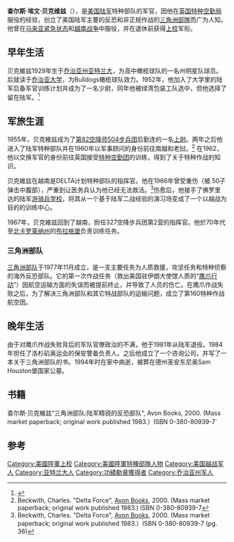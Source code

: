 {{軍人模板
|name=查尔斯·埃文·贝克维兹<br />（Charles Alvin Beckwith）
|birth_date=1929年1月12日
|death_date={{Death date and age|1994|6|17|1929|1|12}}
|placeofbirth={{USA}}[[乔治亚州|乔治亚州]][[亚特兰大|亚特兰大]]
|placeofdeath={{USA}}[[德克萨斯州|德克萨斯州]][[奥斯汀|奥斯汀]]
|placeofburial=[[德克萨斯州|德克萨斯州]][[圣安东尼奥|圣安东尼奥]]的{{le|萨姆·休斯顿堡国家公墓|Fort Sam Houston National Cemetery}}。
|image=Charles Beckwith.jpg
|caption=
|nickname=
|allegiance=
|branch=[[File:Flag_of_the_United_States_Army.svg|border]][[美国陆军|美国陆军]]
|serviceyears=（1952–1981）
|rank=[[File:US_Army_O6_shoulderboard_rotated.svg|25px]][[上校|上校]]
|unit=第504空降伞兵团<br />[[绿扁帽部队|绿扁帽部队]]<br />[[三角洲部队|三角洲部队]]
|battles=[[朝鲜战争|朝鲜战争]] <br />[[寮國內戰|寮國內戰]]<br />[[马来亚紧急状态|马来亚紧急状态]]<br />[[越南战争|越南战争]]<br />[[鹰爪行动|鹰爪行动]]
|awards=[[File:Distinguished_Service_Cross_ribbon.svg|border]][[杰出服役十字勋章|杰出服役十字勋章 (美国)]]<br />[[File:Silver_Star_ribbon.svg|border]][[银星勋章|银星勋章]]与{{le|橡树叶奖章|Oak leaf cluster}}<br />[[File:Legion_of_Merit_ribbon.svg|border]]{{le|功绩勋章|Legion of Merit}}<br />[[File:Bronze_Star_Medal_ribbon.svg|border]][[銅星勳章|銅星勳章]]<br />[[File:Purple_Heart_ribbon.svg|border]][[紫心勋章|紫心勋章]]
|laterwork= 安全顾问
}}
'''查尔斯·埃文·贝克维兹'''（{{bd|1929年|1月22日|1994年|6月17日}}），是[[美国陆军|美国陆军]]特种部队的军官，因他在[[特种空勤团|英国特种空勤局]]服役的经验，创立了美国陆军主要的反恐和非正规作战的[[三角洲部隊|三角洲部隊]]而广为人知。他曾在[[马来亚紧急状态|马来亚紧急状态]]和[[越南战争|越南战争]]中服役，并在退休前获得[[上校|上校]]军衔。

== 早年生活 ==
贝克維兹1929年生于[[乔治亚州|乔治亚州]][[亚特兰大|亚特兰大]]，为高中橄榄球队的一名州明星队球员。后就读于[[乔治亚大学|乔治亚大学]]，为Bulldogs橄榄球队效力。1952年，他加入了大学里的陆军后备军官训练计划并成为了一名少尉，同年他被绿湾包装工队选中，但他选择了留在陆军。<ref>{{cite news| url=http://query.nytimes.com/gst/fullpage.html?res=9A0CE7D81E3AF937A25755C0A962958260 | work=The New York Times | title=Col. Charlie Beckwith, 65, Dies; Led Failed Rescue Effort in Iran | date=June 14, 1994 | accessdate=April 28, 2010}}</ref>

== 军旅生涯 ==
1955年，贝克維兹成为了[[第82空降师|第82空降师]][[504步兵团|504步兵团]]后勤连的一名[[上尉|上尉]]。两年之后他进入了陆军特种部队并在1960年以军事顾问的身份前往南越和老挝。<ref>Beckwith, Charles. "Delta Force", [[Avon_Books|Avon Books]], 2000. (Mass market paperback; original work published 1983.) ISBN 0-380-80939-7</ref>
在1962，他以交换军官的身份前往英国接受[[特种空勤团|特种空勤团]]的训练，得到了关于特种作战的知识。

贝克維兹在越南是DELTA计划特种部队的指挥官。他在1966年曾受重伤（被.50子弹击中腹部），严重到让医务兵认为他已经无法救活。<ref>Beckwith, Charles. "Delta Force", [[Avon_Books|Avon Books]], 2000. (Mass market paperback; original work published 1983.）ISBN 0-380-80939-7 (pg. 36)</ref>伤愈后，他接手了佛罗里达的陆军[[游骑兵学校|游骑兵学校]]，将其从一个基于陆军二战经验的演习场变成了一个以越战为目的的训练中心。

1967年，贝克維兹回到了越南，担任327空降步兵团第2营的指挥官。他於70年代至[[北卡罗莱纳州|北卡罗莱纳州]]的[[布拉格堡|布拉格堡]]负责训练任务。

=== 三角洲部队 ===
[[三角洲部队|三角洲部队]]于1977年11月成立，是一支主要任务为人质救援，攻坚任务和特种侦察的海外反恐部队。它的第一次作战任务（救出美国驻伊朗大使馆人质的“[[鹰爪行动|鹰爪行动]]”）因航空运输方面的失误而被提前终止，并导致了人员的伤亡。在鹰爪作战失败之后，为了解决三角洲部队和其它特战部队的运输问题，成立了第160特种作战航空团。

== 晚年生活 ==
由于对鹰爪作战失败背后的军队官僚政治的不满，他于1981年从陆军退役。1984年担任了洛杉矶奥运会的保安警备负责人。之后他成立了一个咨询公司，并写了一本关于三角洲部队的书。1994年时在家中病逝，被葬在德州圣安东尼奥Sam Houston堡国家公墓。

== 书籍 ==
查尔斯·贝克維兹“三角洲部队:陆军精锐的反恐部队“, Avon Books, 2000. (Mass market paperback; original work published 1983.）ISBN 0-380-80939-7`

== 参考 ==
{{reflist}}

{{Authority control}}
{{DEFAULTSORT:Beckwith, Charles}}
[[Category:美國陸軍上校|Category:美國陸軍上校]]
[[Category:美國陸軍特種部隊人物|Category:美國陸軍特種部隊人物]]
[[Category:美国越战军人|Category:美国越战军人]]
[[Category:亚特兰大人|Category:亚特兰大人]]
[[Category:功績勳章獲得者|Category:功績勳章獲得者]]
[[Category:乔治亚州军人|Category:乔治亚州军人]]